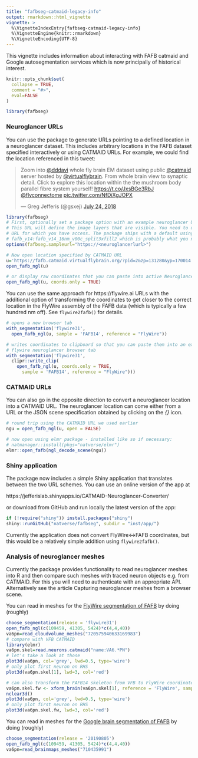 ```yaml
---
title: "fafbseg-catmaid-legacy-info"
output: rmarkdown::html_vignette
vignette: >
  %\VignetteIndexEntry{fafbseg-catmaid-legacy-info}
  %\VignetteEngine{knitr::rmarkdown}
  %\VignetteEncoding{UTF-8}
---
```


This vignette includes information about interacting with FAFB catmaid and
Google autosegmentation services which is now principally of historical interest.

```r
knitr::opts_chunk$set(
  collapse = TRUE,
  comment = "#>",
  eval=FALSE
)
```

```r
library(fafbseg)
```

### Neuroglancer URLs

You can use the package to generate URLs pointing to a defined location in 
a neuroglancer dataset. This includes arbitrary locations in the FAFB dataset 
specified interactively or using CATMAID URLs. For example, we could find the 
location referenced in this tweet:

<blockquote class="twitter-tweet" data-lang="en"><p lang="en" dir="ltr">Zoom into <a href="https://twitter.com/dddavi?ref_src=twsrc%5Etfw">@dddavi</a> whole fly brain EM dataset using public <a href="https://twitter.com/catmaid?ref_src=twsrc%5Etfw">@catmaid</a> server hosted by <a href="https://twitter.com/virtualflybrain?ref_src=twsrc%5Etfw">@virtualflybrain</a>. From whole brain view to synaptic detail. Click to explore this location within the the mushroom body parallel fibre system yourself! <a href="https://t.co/JxsBGe3RbJ">https://t.co/JxsBGe3RbJ</a> <a href="https://twitter.com/flyconnectome?ref_src=twsrc%5Etfw">@flyconnectome</a> <a href="https://t.co/NfDiXgJOPX">pic.twitter.com/NfDiXgJOPX</a></p>&mdash; Greg Jefferis (@gsxej) <a href="https://twitter.com/gsxej/status/1021743042296983552?ref_src=twsrc%5Etfw">July 24, 2018</a></blockquote>
<script async src="https://platform.twitter.com/widgets.js" charset="utf-8"></script>

```r
library(fafbseg)
# First, optionally set a package option with an example neuroglancer URL for your dataset.
# This URL will define the image layers that are visible. You need to use an
# URL for which you have access. The package ships with a default using segmentation
# fafb_v14:fafb_v14_16nm_v00c_split3xfill2 which is probably what you need.
options(fafbseg.sampleurl="https://<neuroglancerlurl>")

# Now open location specified by CATMAID URL
u='https://fafb.catmaid.virtualflybrain.org/?pid=2&zp=131280&yp=170014.98879622458&xp=426584.81386896875&tool=navigator&sid0=2&s0=-1'
open_fafb_ngl(u)

# or display raw coordinates that you can paste into active Neuroglancer session
open_fafb_ngl(u, coords.only = TRUE)
```


You can use the same approach for https://flywire.ai URLs with the additional
option of transforming the coordinates to get closer to the correct location in 
the FlyWire assembly of the FAFB data (which is typically a few hundred nm off).
See `flywire2fafb()` for details.

```r
# opens a new browser tab
with_segmentation('flywire31', 
  open_fafb_ngl(u, sample = 'FAFB14', reference = "FlyWire"))

# writes coordinates to clipboard so that you can paste them into an existings
# flywire neuroglancer browser tab
with_segmentation('flywire31', 
  clipr::write_clip(
    open_fafb_ngl(u, coords.only = TRUE, 
      sample = 'FAFB14', reference = "FlyWire")))
```

### CATMAID URLs

You can also go in the opposite direction to convert a neuroglancer location
into a CATMAID URL. The neuroglancer location can come either from a URL or the
JSON scene specification obtained by clicking on the *{}* icon.

```r
# round trip using the CATMAID URL we used earlier
ngu = open_fafb_ngl(u, open = FALSE)

# now open using elmr package - installed like so if necessary: 
# natmanager::install(pkgs="natverse/elmr")
elmr::open_fafb(ngl_decode_scene(ngu))
```
### Shiny application

The package now includes a simple Shiny application that translates between the
two URL schemes. You can use an online version of the app at 

https://jefferislab.shinyapps.io/CATMAID-Neuroglancer-Converter/

or download from GitHub and run locally the latest version of the app:

```r
if (!require("shiny")) install.packages("shiny")
shiny::runGitHub("natverse/fafbseg", subdir = "inst/app/")
```

Currently the application does not convert FlyWire<->FAFB coordinates, but this
would be a relatively simple addition using `flywire2fafb()`.

### Analysis of neuroglancer meshes
Currently the package provides functionality to read neuroglancer meshes into
R and then compare such meshes with traced neuron objects e.g. from CATMAID. 
For this you will need to authenticate with an appropriate API. Alternatively
see the article Capturing neuroglancer meshes from a browser scene.

You can read in meshes for the [FlyWire segmentation of FAFB](https://flywire.ai/)
by doing (roughly)

```r
choose_segmentation(release = 'flywire31')
open_fafb_ngl(c(109459, 41305, 5424)*c(4,4,40))
va6pn=read_cloudvolume_meshes("720575940633169983")
# compare with VFB CATMAID
library(elmr)
va6pn.skel=read.neurons.catmaid("name:VA6.*PN")
# let's take a look at those
plot3d(va6pn, col='grey', lwd=0.5, type='wire')
# only plot first neuron on RHS
plot3d(va6pn.skel[1], lwd=3, col='red')

# can also transform the FAFB14 skeleton from VFB to FlyWire coordinates
va6pn.skel.fw <- xform_brain(va6pn.skel[1], reference = 'FlyWire', sample='FAFB14')
nclear3d()
plot3d(va6pn, col='grey', lwd=0.5, type='wire')
# only plot first neuron on RHS
plot3d(va6pn.skel.fw, lwd=3, col='red')
```

You can read in meshes for the [Google brain segmentation of FAFB](http://fafb-ffn1.storage.googleapis.com/landing.html) by doing (roughly)

```r
choose_segmentation(release = '20190805')
open_fafb_ngl(c(109459, 41305, 5424)*c(4,4,40))
va6pn=read_brainmaps_meshes("710435991")
```
